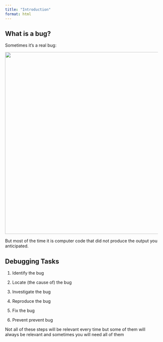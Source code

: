 ```yaml
---
title: "Introduction"
format: html
---
```


## What is a bug?

Sometimes it's a real bug:

![](images/computer-bug.jpg){fig-alt="moth taped to notebook page with caption \"first case of bug being found\"" width="600"}

But most of the time it is computer code that did not produce the output you anticipated.

## Debugging Tasks

1.  Identify the bug

2.  Locate (the cause of) the bug

3.  Investigate the bug

4.  Reproduce the bug

5.  Fix the bug

6.  Prevent prevent bug

Not all of these steps will be relevant every time but some of them will always be relevant and sometimes you will need all of them
